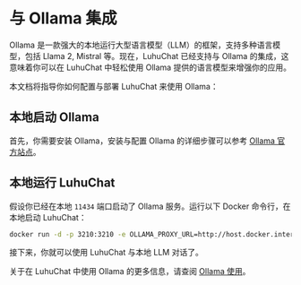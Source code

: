 # 与 Ollama 集成

Ollama 是一款强大的本地运行大型语言模型（LLM）的框架，支持多种语言模型，包括 Llama 2, Mistral 等。现在，LuhuChat 已经支持与 Ollama 的集成，这意味着你可以在 LuhuChat 中轻松使用 Ollama 提供的语言模型来增强你的应用。

本文档将指导你如何配置与部署 LuhuChat 来使用 Ollama：

## 本地启动 Ollama

首先，你需要安装 Ollama，安装与配置 Ollama 的详细步骤可以参考 [Ollama 官方站点](https://ollama.com)。

## 本地运行 LuhuChat

假设你已经在本地 `11434` 端口启动了 Ollama 服务。运行以下 Docker 命令行，在本地启动 LuhuChat：

```bash
docker run -d -p 3210:3210 -e OLLAMA_PROXY_URL=http://host.docker.internal:11434/v1 lobehub/lobe-chat
```

接下来，你就可以使用 LuhuChat 与本地 LLM 对话了。

关于在 LuhuChat 中使用 Ollama 的更多信息，请查阅 [Ollama 使用](/zh/usage/providers/ollama)。
